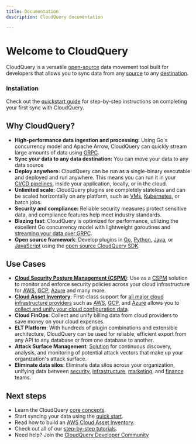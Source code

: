 ```yaml
---
title: Documentation
description: CloudQuery documentation

---
```



# Welcome to CloudQuery

<Features page="docs" detailed={false} />

CloudQuery is a versatile [open-source](https://github.com/cloudquery/cloudquery) data movement tool built for developers that allows you to sync data from any [source](https://hub.cloudquery.io/plugins/source) to any [destination](https://hub.cloudquery.io/plugins/destination).

### **Installation**

Check out the [quickstart guide](https://www.cloudquery.io/docs/quickstart) for step-by-step instructions on completing your first sync with CloudQuery.

## **Why CloudQuery?**

- **High-performance data ingestion and processing:** Using Go's concurrency model and Apache Arrow, CloudQuery can quickly stream large amounts of data using [GRPC](https://docs.cloudquery.io/docs/developers/architecture).
- **Sync your data to any data destination:** You can move your data to any data source
- **Deploy anywhere:** CloudQuery can be run as a single-binary executable and deployed and run anywhere. This means you can run it in your [CI/CD pipelines](https://docs.cloudquery.io/docs/deployment/github-actions), inside your application, locally, or in the cloud.
- **Unlimited scale:** CloudQuery plugins are completely stateless and can be scaled horizontally on any platform, such as [VMs](https://docs.cloudquery.io/docs/deployment/google-cloud-vm), [Kubernetes](https://docs.cloudquery.io/docs/deployment/kubernetes), or batch jobs.
- **Security and compliance:** Reliable security measures protect sensitive data, and compliance features help meet industry standards.
- **Blazing fast**: CloudQuery is optimized for performance, utilizing the excellent Go concurrency model with lightweight goroutines and [streaming your data over GRPC](https://docs.cloudquery.io/docs/developers/architecture).
- **Open source framework**: Develop plugins in [Go](https://docs.cloudquery.io/docs/developers/creating-new-plugin/go-source), [Python](https://docs.cloudquery.io/docs/developers/creating-new-plugin/python-source), [Java](https://docs.cloudquery.io/docs/developers/creating-new-plugin/java-source), or [JavaScript](https://docs.cloudquery.io/docs/developers/creating-new-plugin/javascript-source) using the [open source CloudQuery SDK](https://github.com/cloudquery).

## **Use Cases**

- [**Cloud Security Posture Management (CSPM)**](https://www.cloudquery.io/blog/how-to-build-a-cspm-with-grafana-and-cloudquery): Use as a [CSPM](https://www.cloudquery.io/blog/how-to-build-a-cspm-with-grafana-and-cloudquery) solution to monitor and enforce security policies across your cloud infrastructure for [AWS](https://hub.cloudquery.io/plugins/source/cloudquery/aws/latest/docs), [GCP](https://hub.cloudquery.io/plugins/source/cloudquery/gcp/latest/docs), [Azure](https://hub.cloudquery.io/plugins/source/cloudquery/azure/latest/docs) and many more.
- [**Cloud Asset Inventory**](https://www.cloudquery.io/blog/what-is-a-cloud-asset-inventory): First-class support for [all major cloud infrastructure providers](https://hub.cloudquery.io/plugins/source?categories=cloud-infrastructure) such as [AWS](https://www.cloudquery.io/blog/building-cloud-asset-inventory-with-aws), [GCP](https://www.cloudquery.io/blog/building-cloud-asset-inventory-with-gcp), and [Azure](https://www.cloudquery.io/blog/how-to-build-a-cloud-asset-inventory-for-azure) allows you to [collect and unify your cloud configuration data](https://www.cloudquery.io/blog/how-to-build-a-multi-cloud-asset-inventory).
- **Cloud FinOps**: Collect and unify billing data from cloud providers to save money on your cloud expenses.
- **ELT Platform**: With hundreds of plugin combinations and extensible architecture, CloudQuery can be used for reliable, efficient export from any API to any database or from one database to another.
- **Attack Surface Management**: [Solution](https://www.cloudquery.io/how-to-guides/attack-surface-management-with-graph) for continuous discovery, analysis, and monitoring of potential attack vectors that make up your organization's attack surface.
- **Eliminate data silos**: Eliminate data silos across your organization, unifying data between [security](https://hub.cloudquery.io/plugins/source?categories=security), [infrastructure](https://hub.cloudquery.io/plugins/source?categories=cloud-infrastructure), [marketing](https://hub.cloudquery.io/plugins/source?categories=marketing-analytics), and [finance](https://hub.cloudquery.io/plugins/source?categories=finance) teams.

## **Next steps**

- Learn the CloudQuery [core concepts](https://docs.cloudquery.io/docs/core-concepts/plugins).
- Start syncing your data using the [quick start](https://docs.cloudquery.io/docs/quickstart/macOS).
- Read how to build an [AWS Cloud Asset Inventory](https://www.cloudquery.io/blog/building-cloud-asset-inventory-with-aws).
- Check out all of our [step-by-step tutorials](https://www.cloudquery.io/blog?tags=tutorial).
- Need help? Join the [CloudQuery Developer Community](https://community.cloudquery.io/)
